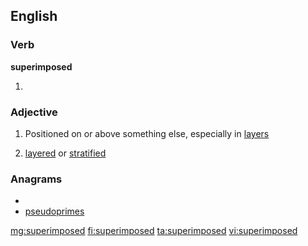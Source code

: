 ==English==

===Verb===
'''superimposed'''

# {{past of|[[superimpose]]}}

===Adjective===
{{en-adj}}

# Positioned on or above something else, especially in [[layer]]s
#{{geology}} [[layered]] or [[stratified]]

===Anagrams===
* {{alphagram|deeimopprssu}}
* [[pseudoprimes#English|pseudoprimes]]

[[mg:superimposed]]
[[fi:superimposed]]
[[ta:superimposed]]
[[vi:superimposed]]